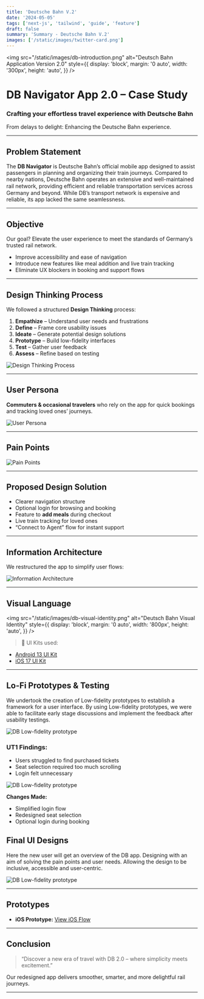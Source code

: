 ```yaml
---
title: 'Deutsche Bahn V.2'
date: '2024-05-05'
tags: ['next-js', 'tailwind', 'guide', 'feature']
draft: false
summary: 'Summary - Deutsche Bahn V.2'
images: ['/static/images/twitter-card.png']
---
```


<img
  src="/static/images/db-introduction.png"
  alt="Deutsch Bahn Application Version 2.0"
  style={{
    display: 'block',
    margin: '0 auto',
    width: '300px',
    height: 'auto',
  }}
/>
<div style={{ textAlign: 'center', marginBottom: '2rem' }}>
  <h1>DB Navigator App 2.0 – Case Study</h1>
  <h3 style={{ marginTop: '0.5rem' }}>
    Crafting your effortless travel experience with Deutsche Bahn
  </h3>
  <p style={{ fontStyle: 'italic', color: '#555' }}>
    From delays to delight: Enhancing the Deutsche Bahn experience.
  </p>
</div>

---

## Problem Statement

The **DB Navigator** is Deutsche Bahn’s official mobile app designed to assist passengers in planning and organizing their train journeys. Compared to nearby nations, Deutsche Bahn operates an extensive and well-maintained rail network, providing eﬃcient
and reliable transportation services across Germany and beyond. While DB’s transport network is expensive and reliable, its app lacked the same seamlessness.

---

## Objective

Our goal? Elevate the user experience to meet the standards of Germany’s trusted rail network.

- Improve accessibility and ease of navigation
- Introduce new features like meal addition and live train tracking
- Eliminate UX blockers in booking and support flows

---

## Design Thinking Process

We followed a structured **Design Thinking** process:

1. **Empathize** – Understand user needs and frustrations
2. **Define** – Frame core usability issues
3. **Ideate** – Generate potential design solutions
4. **Prototype** – Build low-fidelity interfaces
5. **Test** – Gather user feedback
6. **Assess** – Refine based on testing

![Design Thinking Process](/static/images/design-thinking-process.png)

---

## User Persona

**Commuters & occasional travelers** who rely on the app for quick bookings and tracking loved ones’ journeys.

![User Persona](/static/images/db-persona.png)

---

## Pain Points

![Pain Points](/static/images/db-pain-points.png)

---

## Proposed Design Solution

- Clearer navigation structure
- Optional login for browsing and booking
- Feature to **add meals** during checkout
- Live train tracking for loved ones
- “Connect to Agent” flow for instant support

---

## Information Architecture

We restructured the app to simplify user flows:

![Information Architecture](/static/images/db-information-architecture.png)

---

## Visual Language

<img
  src="/static/images/db-visual-identity.png"
  alt="Deutsch Bahn Visual Identity"
  style={{
    display: 'block',
    margin: '0 auto',
    width: '800px',
    height: 'auto',
  }}
/>

> 📎 UI Kits used:

- [Android 13 UI Kit](<https://www.figma.com/file/xEuwYvG4KvYS1fIbZ8JJft/Material-You-%26-Android-13-(Community)?type=design&node-id=6052%3A19417&mode=design&t=gvewejCjicMUMcXD-1>)
- [iOS 17 UI Kit](<https://www.figma.com/file/7b6pYH0ruPmVIf5H54ycmK/Apple-Design-Resources-%E2%80%93-iOS-17-and-iPadOS-17-(Community)?type=design&node-id=29-63928&mode=design&t=Kseh7dBQnNmpfAUT-0>)

---

## Lo-Fi Prototypes & Testing

We undertook the creation of Low-fidelity prototypes to establish a framework for a user interface. By using Low-fidelity prototypes, we were able to facilitate early stage discussions and implement the feedback after usability testings.

![DB Low-fidelity prototype](/static/images/db-low-fidelity.png)

### UT1 Findings:

- Users struggled to find purchased tickets
- Seat selection required too much scrolling
- Login felt unnecessary

![DB Low-fidelity prototype](/static/images/db-ut-1.png)

**Changes Made:**

- Simplified login flow
- Redesigned seat selection
- Optional login during booking

## Final UI Designs

Here the new user will get an overview of the DB app. Designing with an aim of solving the pain points and user needs. Allowing the design to be inclusive, accessible and user-centric.

![DB Low-fidelity prototype](/static/images/db-main-ui-screens.png)

---

## Prototypes

- **iOS Prototype:** [View iOS Flow](https://www.figma.com/proto/wkt9XxmMVQjpoYGWhaRGdp/DB-Navigator-App?type=design&node-id=311-10010)

---

## Conclusion

> “Discover a new era of travel with DB 2.0 – where simplicity meets excitement.”

Our redesigned app delivers smoother, smarter, and more delightful rail journeys.

---
